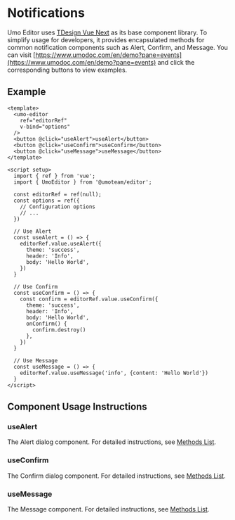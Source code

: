 # Notifications

Umo Editor uses [TDesign Vue Next](https://tdesign.tencent.com/vue-next/overview-en) as its base component library. To simplify usage for developers, it provides encapsulated methods for common notification components such as Alert, Confirm, and Message. You can visit [https://www.umodoc.com/en/demo?pane=events](https://www.umodoc.com/en/demo?pane=events) and click the corresponding buttons to view examples.

## Example
```vue
<template>
  <umo-editor
    ref="editorRef"
    v-bind="options"
  />
  <button @click="useAlert">useAlert</button>
  <button @click="useConfirm">useConfirm</button>
  <button @click="useMessage">useMessage</button>
</template>
 
<script setup>
  import { ref } from 'vue';
  import { UmoEditor } from '@umoteam/editor';

  const editorRef = ref(null);
  const options = ref({
    // Configuration options
    // ...
  })

  // Use Alert
  const useAlert = () => {
    editorRef.value.useAlert({
      theme: 'success',
      header: 'Info',
      body: 'Hello World',
    })
  }

  // Use Confirm
  const useConfirm = () => {
    const confirm = editorRef.value.useConfirm({
      theme: 'success',
      header: 'Info',
      body: 'Hello World',
      onConfirm() {
        confirm.destroy()
      },
    })
  }

  // Use Message
  const useMessage = () => {
    editorRef.value.useMessage('info', {content: 'Hello World'})
  }
</script>
```

## Component Usage Instructions

### useAlert

The Alert dialog component. For detailed instructions, see [Methods List](./methods#usealert).

### useConfirm

The Confirm dialog component. For detailed instructions, see [Methods List](./methods#useconfirm).

### useMessage

The Message component. For detailed instructions, see [Methods List](./methods#usemessage).